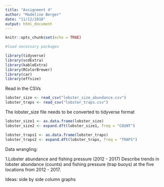 ```yaml
---
title: "Assignment 4"
author: "Madeline Berger"
date: "11/12/2018"
output: html_document
---
```


```r
knitr::opts_chunk$set(echo = TRUE)

#load necessary packages 

library(tidyverse)
library(vcdExtra)
library(kableExtra)
library(RColorBrewer)
library(car)
library(effsize)
```

Read in the CSVs

```r


lobster_size <- read_csv("lobster_size_abundance.csv")
lobster_traps <- read_csv("lobster_traps.csv")
```

The lobster_size file needs to be converted to tidyverse format

```r
lobster_size1 <- as.data.frame(lobster_size)
lobster_size2 <- expand.dft(lobster_size1, freq = "COUNT")

lobster_traps1 <- as.data.frame(lobster_traps)
lobster_traps2 <- expand.dft(lobster_traps, freq = "TRAPS")
```

Data wrangling:


1.Lobster abundance and fishing pressure (2012 - 2017) Describe trends in lobster abundance (counts) and fishing pressure (trap buoys) at the five locations from 2012 - 2017. 


Ideas: side by side column graphs 
